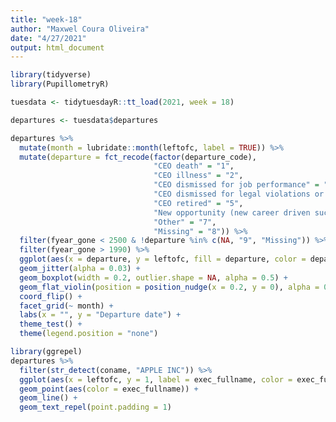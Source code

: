 ```yaml
---
title: "week-18"
author: "Maxwel Coura Oliveira"
date: "4/27/2021"
output: html_document
---
```



```r
library(tidyverse)
library(PupillometryR)
```


```r
tuesdata <- tidytuesdayR::tt_load(2021, week = 18)
```

```r
departures <- tuesdata$departures
```

```r
departures %>%
  mutate(month = lubridate::month(leftofc, label = TRUE)) %>% 
  mutate(departure = fct_recode(factor(departure_code),
                                "CEO death" = "1",
                                "CEO illness" = "2",
                                "CEO dismissed for job performance" = "3",
                                "CEO dismissed for legal violations or concerns" = "4",
                                "CEO retired" = "5",
                                "New opportunity (new career driven succession)" = "6",
                                "Other" = "7",
                                "Missing" = "8")) %>% 
  filter(fyear_gone < 2500 & !departure %in% c(NA, "9", "Missing")) %>%
  filter(fyear_gone > 1990) %>% 
  ggplot(aes(x = departure, y = leftofc, fill = departure, color = departure)) +
  geom_jitter(alpha = 0.03) +
  geom_boxplot(width = 0.2, outlier.shape = NA, alpha = 0.5) +
  geom_flat_violin(position = position_nudge(x = 0.2, y = 0), alpha = 0.8) +
  coord_flip() +
  facet_grid(~ month) +
  labs(x = "", y = "Departure date") +
  theme_test() +
  theme(legend.position = "none")
```


```r
library(ggrepel)
departures %>% 
  filter(str_detect(coname, "APPLE INC")) %>% 
  ggplot(aes(x = leftofc, y = 1, label = exec_fullname, color = exec_fullname)) +
  geom_point(aes(color = exec_fullname)) +
  geom_line() +
  geom_text_repel(point.padding = 1)
```


